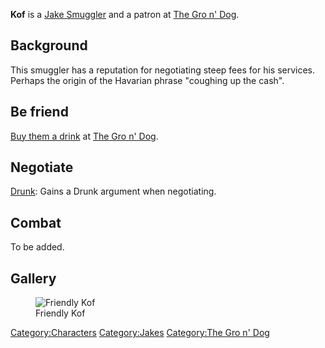 {{stub}}

{{Character
| race = Shroke
| location = The Gro n' Dog
| faction = jakes
| title = Smuggler
}}

<!-- {{quote|.|Kof}} -->
'''Kof''' is a [[Jakes|Jake Smuggler]] and a patron at [[The Gro n' Dog]]. 

== Background ==
This smuggler has a reputation for negotiating steep fees for his services. Perhaps the origin of the Havarian phrase "coughing up the cash". 

== Be friend ==
[[Buy them a drink]] at [[The Gro n' Dog]].

== Negotiate ==
[[Drunk]]: Gains a Drunk argument when negotiating.

== Combat ==
To be added.

== Gallery ==
<gallery>
[[File:Kof Mugshot Friendly.png|thumb|Friendly Kof]]
</gallery>

[[Category:Characters]]
[[Category:Jakes]]
[[Category:The Gro n' Dog]]